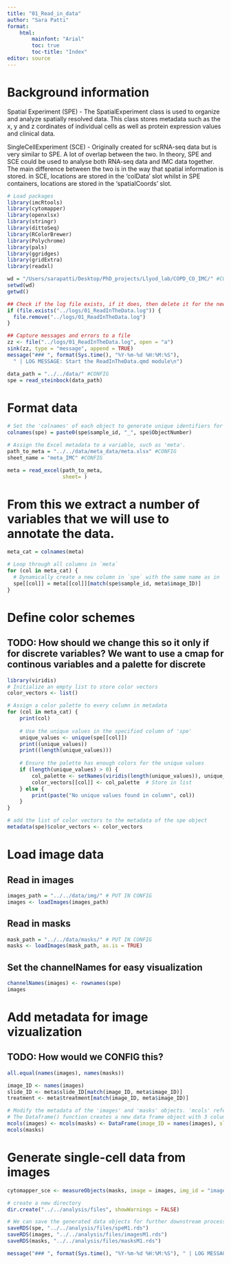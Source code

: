```yaml
---
title: "01_Read_in_data"
author: "Sara Patti"
format: 
    html:
        mainfont: "Arial"
        toc: true
        toc-title: "Index"
editor: source
---
```


# Background information

Spatial Experiment (SPE) - The SpatialExperiment class is used to organize and analyze spatially resolved data. This class stores metadata such as the x, y and z cordinates of individual cells as well as protein expression values and clinical data.

SingleCellExperiment (SCE) - Originally created for scRNA-seq data but is very similar to SPE. A lot of overlap between the two. In theory, SPE and SCE could be used to analyse both RNA-seq data and IMC data together. The main difference between the two is in the way that spatial information is stored. in SCE, locations are stored in the 'colData' slot whilst in SPE containers, locations are stored in the 'spatialCoords' slot.


```r
# Load packages
library(imcRtools) 
library(cytomapper) 
library(openxlsx) 
library(stringr) 
library(dittoSeq)
library(RColorBrewer)
library(Polychrome)
library(pals)
library(ggridges)
library(gridExtra)
library(readxl)
```

```r
wd = "/Users/sarapatti/Desktop/PhD_projects/Llyod_lab/COPD_CO_IMC/" #CONFIG
setwd(wd)
getwd()
```


```r
## Check if the log file exists, if it does, then delete it for the new run
if (file.exists("../logs/01_ReadInTheData.log")) {
  file.remove("../logs/01_ReadInTheData.log")
}

## Capture messages and errors to a file
zz <- file("../logs/01_ReadInTheData.log", open = "a")
sink(zz, type = "message", append = TRUE)
message("### ", format(Sys.time(), "%Y-%m-%d %H:%M:%S"),
  " | LOG MESSAGE: Start the ReadInTheData.qmd module\n")
```


```r
data_path = "../../data/" #CONFIG
spe = read_steinbock(data_path) 
```

# Format data

```r
# Set the 'colnames' of each object to generate unique identifiers for each cell.
colnames(spe) = paste0(spe$sample_id, "_", spe$ObjectNumber)
```

```r
# Assign the Excel metadata to a variable, such as 'meta'.
path_to_meta = "../../data/meta_data/meta.xlsx" #CONFIG
sheet_name = "meta_IMC" #CONFIG

meta = read_excel(path_to_meta, 
                  sheet= ) 
```

# From this we extract a number of variables that we will use to annotate the data.

```r
meta_cat = colnames(meta)

# Loop through all columns in `meta`
for (col in meta_cat) {
  # Dynamically create a new column in `spe` with the same name as in `meta`
  spe[[col]] = meta[[col]][match(spe$sample_id, meta$image_ID)]
}
```


# Define color schemes
## TODO: How should we change this so it only if for discrete variables? We want to use a cmap for continous variables and a palette for discrete 
```r
library(viridis)
# Initialize an empty list to store color vectors
color_vectors <- list()  

# Assign a color palette to every column in metadata
for (col in meta_cat) {
    print(col)
    
    # Use the unique values in the specified column of 'spe'
    unique_values <- unique(spe[[col]])
    print((unique_values))
    print((length(unique_values)))
    
    # Ensure the palette has enough colors for the unique values
    if (length(unique_values) > 0) {
        col_palette <- setNames(viridis(length(unique_values)), unique_values)
        color_vectors[[col]] <- col_palette  # Store in list
    } else {
        print(paste("No unique values found in column", col))
    }
}

# add the list of color vectors to the metadata of the spe object
metadata(spe)$color_vectors <- color_vectors

```


# Load image data

## Read in images
```r
images_path = "../../data/img/" # PUT IN CONFIG
images <- loadImages(images_path) 
```

## Read in masks
```r
mask_path = "../../data/masks/" # PUT IN CONFIG
masks <- loadImages(mask_path, as.is = TRUE)

```

## Set the channelNames for easy visualization
```r
channelNames(images) <- rownames(spe)
images
```

# Add metadata for image vizualization
## TODO: How would we CONFIG this?
```r
all.equal(names(images), names(masks))

image_ID <- names(images)
slide_ID <- meta$slide_ID[match(image_ID, meta$image_ID)]
treatment <- meta$treatment[match(image_ID, meta$image_ID)]

# Modify the metadata of the 'images' and 'masks' objects. 'mcols' refers to 'metadata columns'. 
# The Dataframe() function creates a new data frame object with 3 columns, each representing metadata information.
mcols(images) <- mcols(masks) <- DataFrame(image_ID = names(images), slide_ID = slide_ID, treatment = treatment)
mcols(masks)
```

# Generate single-cell data from images
```r
cytomapper_sce <- measureObjects(masks, image = images, img_id = "image_ID")
```

```r
# create a new directory
dir.create("../../analysis/files", showWarnings = FALSE)

# We can save the generated data objects for further downstream processing and analysis.
saveRDS(spe, "../../analysis/files/speM1.rds")
saveRDS(images, "../../analysis/files/imagesM1.rds")
saveRDS(masks, "../../analysis/files/masksM1.rds")
```


```r
message("### ", format(Sys.time(), "%Y-%m-%d %H:%M:%S"), " | LOG MESSAGE: The ReadInTheData.qmd module finished successfully\n")
```

